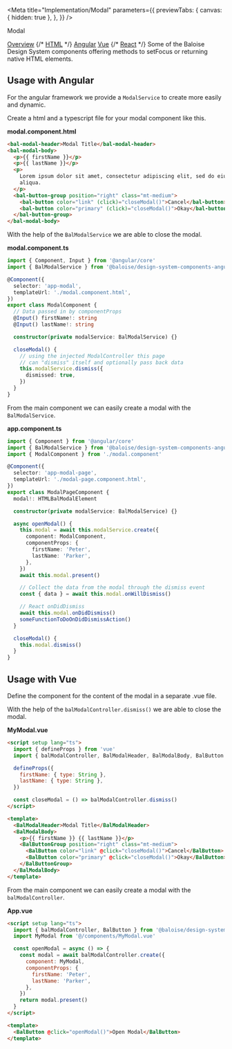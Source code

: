 
<Meta
  title="Implementation/Modal"
  parameters={{
    previewTabs: {
      canvas: { hidden: true },
    },
  }}
/>

<bal-doc-banner id="overview" subtitle="Implementation">Modal</bal-doc-banner>

<bal-doc-tabs>
  <a href="#overview">Overview</a>
  {/* <a href="#usage-with-basic-html5">HTML</a> */}
  <a href="#usage-with-angular">Angular</a>
  <a href="#usage-with-vue">Vue</a>
  {/* <a href="#usage-with-react">React</a> */}
</bal-doc-tabs>

<bal-doc-lead>
  Some of the Baloise Design System components offering methods to setFocus or returning native HTML elements.
</bal-doc-lead>

<!-- ## Usage with basic HTML5 -->

## Usage with Angular

For the angular framework we provide a `ModalService` to create more easily and dynamic.

Create a html and a typescript file for your modal component like this.

**modal.component.html**

```html
<bal-modal-header>Modal Title</bal-modal-header>
<bal-modal-body>
  <p>{{ firstName }}</p>
  <p>{{ lastName }}</p>
  <p>
    Lorem ipsum dolor sit amet, consectetur adipiscing elit, sed do eiusmod tempor incididunt ut labore et dolore magna
    aliqua.
  </p>
  <bal-button-group position="right" class="mt-medium">
    <bal-button color="link" (click)="closeModal()">Cancel</bal-button>
    <bal-button color="primary" (click)="closeModal()">Okay</bal-button>
  </bal-button-group>
</bal-modal-body>
```

With the help of the `BalModalService` we are able to close the modal.

**modal.component.ts**

```typescript
import { Component, Input } from '@angular/core'
import { BalModalService } from '@baloise/design-system-components-angular'

@Component({
  selector: 'app-modal',
  templateUrl: './modal.component.html',
})
export class ModalComponent {
  // Data passed in by componentProps
  @Input() firstName!: string
  @Input() lastName!: string

  constructor(private modalService: BalModalService) {}

  closeModal() {
    // using the injected ModalController this page
    // can "dismiss" itself and optionally pass back data
    this.modalService.dismiss({
      dismissed: true,
    })
  }
}
```

From the main component we can easily create a modal with the `BalModalService`.

**app.component.ts**

```typescript
import { Component } from '@angular/core'
import { BalModalService } from '@baloise/design-system-components-angular'
import { ModalComponent } from './modal.component'

@Component({
  selector: 'app-modal-page',
  templateUrl: './modal-page.component.html',
})
export class ModalPageComponent {
  modal!: HTMLBalModalElement

  constructor(private modalService: BalModalService) {}

  async openModal() {
    this.modal = await this.modalService.create({
      component: ModalComponent,
      componentProps: {
        firstName: 'Peter',
        lastName: 'Parker',
      },
    })
    await this.modal.present()

    // Collect the data from the modal through the dismiss event
    const { data } = await this.modal.onWillDismiss()

    // React onDidDismiss
    await this.modal.onDidDismiss()
    someFunctionToDoOnDidDismissAction()
  }

  closeModal() {
    this.modal.dismiss()
  }
}
```

## Usage with Vue

Define the component for the content of the modal in a separate .vue file.

With the help of the `balModalController.dismiss()` we are able to close the modal.

**MyModal.vue**

```html
<script setup lang="ts">
  import { defineProps } from 'vue'
  import { balModalController, BalModalHeader, BalModalBody, BalButton } from '@baloise/design-system-components-vue'

  defineProps({
    firstName: { type: String },
    lastName: { type: String },
  })

  const closeModal = () => balModalController.dismiss()
</script>

<template>
  <BalModalHeader>Modal Title</BalModalHeader>
  <BalModalBody>
    <p>{{ firstName }} {{ lastName }}</p>
    <BalButtonGroup position="right" class="mt-medium">
      <BalButton color="link" @click="closeModal()">Cancel</BalButton>
      <BalButton color="primary" @click="closeModal()">Okay</BalButton>
    </BalButtonGroup>
  </BalModalBody>
</template>
```

From the main component we can easily create a modal with the `balModalController`.

**App.vue**

```html
<script setup lang="ts">
  import { balModalController, BalButton } from '@baloise/design-system-components-vue'
  import MyModal from '@/components/MyModal.vue'

  const openModal = async () => {
    const modal = await balModalController.create({
      component: MyModal,
      componentProps: {
        firstName: 'Peter',
        lastName: 'Parker',
      },
    })
    return modal.present()
  }
</script>

<template>
  <BalButton @click="openModal()">Open Modal</BalButton>
</template>
```

<!-- ## Usage with React -->

<bal-doc-github link="/stories/implementation/06-modal.stories.mdx"></bal-doc-github>
